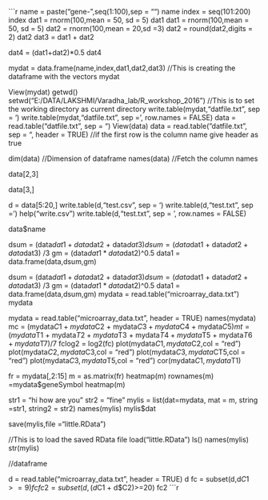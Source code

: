 ```r
name = paste("gene-",seq(1:100),sep = "")
name
index = seq(101:200)
index
dat1 = rnorm(100,mean = 50, sd = 5)
dat1
dat1 = rnorm(100,mean = 50, sd = 5)
dat2 = rnorm(100,mean = 20,sd =3)
dat2 = round(dat2,digits = 2)
dat2
dat3 = dat1 + dat2

dat4 = (dat1+dat2)*0.5
dat4

mydat = data.frame(name,index,dat1,dat2,dat3) //This is creating the dataframe with the vectors
mydat

View(mydat)
getwd()
setwd("E:/DATA/LAKSHMI/Varadha_lab/R_workshop_2016") //This is to set the working directory as current directory
write.table(mydat,"datfile.txt", sep = '\t')
write.table(mydat,"datfile.txt", sep = '\t', row.names = FALSE)
data = read.table("datfile.txt", sep = "\t")
View(data)
data = read.table("datfile.txt", sep = "\t", header = TRUE) //if the first row is the column name give header as true

dim(data) //Dimension of dataframe
names(data) //Fetch the column names

data[2,3]

data[3,]
    
d = data[5:20,]
write.table(d,"test.csv", sep = '\t')
write.table(d,"test.txt", sep = '\t')
help("write.csv")
write.table(d,"test.txt", sep = '\t', row.names = FALSE)
 
data$name

dsum = (data$dat1 + data$dat2 + data$dat3) 
dsum = (data$dat1 + data$dat2 + data$dat3) /3
gm = (data$dat1 * data$dat2)^0.5
data1 = data.frame(data,dsum,gm)



dsum = (data$dat1 + data$dat2 + data$dat3) 
dsum = (data$dat1 + data$dat2 + data$dat3) /3
gm = (data$dat1 * data$dat2)^0.5
data1 = data.frame(data,dsum,gm)
mydata = read.table("microarray_data.txt")
mydata

mydata = read.table("microarray_data.txt", header = TRUE)
names(mydata)
mc = (mydata$C1 + mydata$C2 + mydata$C3 + mydata$C4 + mydata$C5)
mt = (mydata$T1 + mydata$T2 + mydata$T3 + mydata$T4 + mydata$T5 + mydata$T6 + mydata$T7)/7
fclog2 = log2(fc)
plot(mydata$C1,mydata$C2,col = "red")
plot(mydata$C2,mydata$C3,col = "red")
plot(mydata$C3,mydata$CT5,col = "red")
plot(mydata$C3,mydata$T5,col = "red")
cor(mydata$C1, mydata$T1)

fr = mydata[,2:15]
m = as.matrix(fr)
heatmap(m)
rownames(m) =mydata$geneSymbol
heatmap(m)


str1 = "hi how are you"
str2 = "fine"
mylis = list(dat=mydata, mat = m, string =str1, string2 = str2)
names(mylis)
mylis$dat

save(mylis,file ="little.RData")


//This is to load the saved RData file
load("little.RData")
ls()
names(mylis)
str(mylis)


//dataframe

d = read.table("microarray_data.txt", header = TRUE)
d
fc = subset(d,d$C1>=9)
fc
fc2 = subset(d,(d$C1 + d$C2)>=20)
fc2
```r